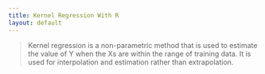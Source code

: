 ```yaml
---
title: Kernel Regression With R
layout: default
---
```


> Kernel regression is a non-parametric method that is used to estimate the value of Y when the Xs are within the range of training data. It is used for interpolation and estimation rather than extrapolation.





